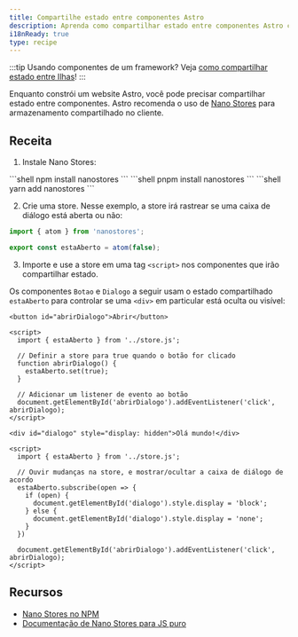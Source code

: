 ```yaml
---
title: Compartilhe estado entre componentes Astro
description: Aprenda como compartilhar estado entre componentes Astro com Nano Stores.
i18nReady: true
type: recipe
---
```



:::tip
Usando componentes de um framework? Veja [como compartilhar estado entre Ilhas](/pt-br/core-concepts/sharing-state/)!
:::

Enquanto constrói um website Astro, você pode precisar compartilhar estado entre componentes. Astro recomenda o uso de [Nano Stores](https://github.com/nanostores/nanostores) para armazenamento compartilhado no cliente.

## Receita

1. Instale Nano Stores:

  <PackageManagerTabs>
    <Fragment slot="npm">
    ```shell
    npm install nanostores
    ```
    </Fragment>
    <Fragment slot="pnpm">
    ```shell
    pnpm install nanostores
    ```
    </Fragment>
    <Fragment slot="yarn">
    ```shell
    yarn add nanostores
    ```
    </Fragment>
  </PackageManagerTabs>

2. Crie uma store. Nesse exemplo, a store irá rastrear se uma caixa de diálogo está aberta ou não:

  ```ts title="src/store.js"
  import { atom } from 'nanostores';

  export const estaAberto = atom(false);
  ```

3. Importe e use a store em uma tag `<script>` nos componentes que irão compartilhar estado.

Os componentes `Botao` e `Dialogo` a seguir usam o estado compartilhado `estaAberto` para controlar se uma `<div>` em particular está oculta ou visível:

  ```astro title="src/components/Botao.astro"
  <button id="abrirDialogo">Abrir</button>

  <script>
    import { estaAberto } from '../store.js';
    
    // Definir a store para true quando o botão for clicado
    function abrirDialogo() {
      estaAberto.set(true);
    }

    // Adicionar um listener de evento ao botão
    document.getElementById('abrirDialogo').addEventListener('click', abrirDialogo);
  </script>
  ```

  ```astro title="src/components/Dialogo.astro"
  <div id="dialogo" style="display: hidden">Olá mundo!</div>

  <script>
    import { estaAberto } from '../store.js';

    // Ouvir mudanças na store, e mostrar/ocultar a caixa de diálogo de acordo
    estaAberto.subscribe(open => {
      if (open) {
        document.getElementById('dialogo').style.display = 'block';
      } else {
        document.getElementById('dialogo').style.display = 'none';
      }
    })

    document.getElementById('abrirDialogo').addEventListener('click', abrirDialogo);
  </script>
  ```

## Recursos

- [Nano Stores no NPM](https://www.npmjs.com/package/nanostores)
- [Documentação de Nano Stores para JS puro](https://github.com/nanostores/nanostores#vanilla-js)
